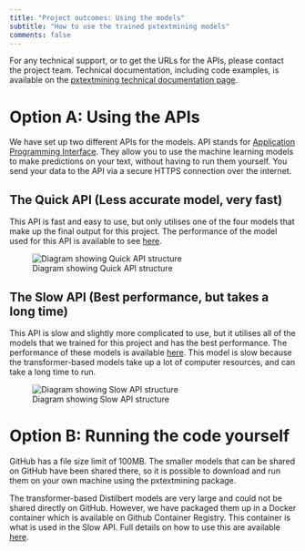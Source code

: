 ```yaml
---
title: "Project outcomes: Using the models"
subtitle: "How to use the trained pxtextmining models"
comments: false
---
```


For any technical support, or to get the URLs for the APIs, please contact the project team. Technical documentation, including code examples, is available on the [pxtextmining technical documentation page](https://cdu-data-science-team.github.io/pxtextmining/). 

# Option A: Using the APIs

We have set up two different APIs for the models. API stands for [Application Programming Interface](https://www.youtube.com/watch?v=s7wmiS2mSXY). They allow you to use the machine learning models to make predictions on your text, without having to run them yourself. You send your data to the API via a secure HTTPS connection over the internet.

## The Quick API (Less accurate model, very fast)

This API is fast and easy to use, but only utilises one of the four models that make up the final output for this project. The performance of the model used for this API is available to see [here](https://github.com/CDU-data-science-team/pxtextmining/tree/main/current_best_model/final_svc).

![Diagram showing Quick API structure](quick_API.png)

## The Slow API (Best performance, but takes a long time)

This API is slow and slightly more complicated to use, but it utilises all of the models that we trained for this project and has the best performance. The performance of these models is available [here](https://cdu-data-science-team.github.io/PatientExperience-QDC/pxtextmining/project_outcomes.html). This model is slow because the transformer-based models take up a lot of computer resources, and can take a long time to run.

![Diagram showing Slow API structure](slow_API.png)


# Option B: Running the code yourself

GitHub has a file size limit of 100MB. The smaller models that can be shared on GitHub have been shared there, so it is possible to download and run them on your own machine using the pxtextmining package.

The transformer-based Distilbert models are very large and could not be shared directly on GitHub. However, we have packaged them up in a Docker container which is available on Github Container Registry. This container is what is used in the Slow API. Full details on how to use this are available [here](https://github.com/CDU-data-science-team/pxtextmining/blob/main/docker_README.md). 

